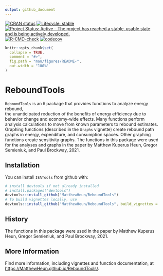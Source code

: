 ```yaml
---
output: github_document
---
```


<!-- README.md is generated from README.Rmd. Please edit README.Rmd -->
<!-- badges: start -->
[![CRAN status](https://www.r-pkg.org/badges/version/ReboundTools)](https://cran.r-project.org/package=ReboundTools)
[![Lifecycle: stable](https://img.shields.io/badge/lifecycle-stable-brightgreen.svg)](https://lifecycle.r-lib.org/articles/stages.html#stable)
[![Project Status: Active – The project has reached a stable, usable state and is being actively developed.](https://www.repostatus.org/badges/latest/active.svg)](https://www.repostatus.org/#active)
[![R-CMD-check](https://github.com/MatthewHeun/ReboundTools/workflows/R-CMD-check/badge.svg)](https://github.com/MatthewHeun/ReboundTools/actions)
[![codecov](https://codecov.io/gh/MatthewHeun/ReboundTools/branch/main/graph/badge.svg?token=20kytlPnGF)](https://codecov.io/gh/MatthewHeun/ReboundTools)
<!-- badges: end -->


```r
knitr::opts_chunk$set(
  collapse = TRUE,
  comment = "#>",
  fig.path = "man/figures/README-",
  out.width = "100%"
)
```

# ReboundTools

`ReboundTools` is an `R` package that provides functions to analyze 
energy rebound,  
the unanticipated reduction 
of the benefits of energy efficiency 
due to behavior change and economy-wide effects.
Many functions perform analysis calculations to move from 
known parameters to rebound estimates.
Graphing functions (described in the `Graphs` vignette)
create rebound path graphs in 
energy, expenditure, and consumption spaces.
Other graphing functions create sensitivity graphs. 
The functions in this package were used for the 
analyses and graphs in the paper 
\emph{A comprehensive, partial-equilibrium energy rebound analysis framework}
by Matthew Kuperus Heun, Gregor Semieniuk, and Paul Brockway, 2021.

## Installation

<!-- You can install `ReboundTools` from CRAN with: -->

<!-- ```{r CRAN-installation, eval = FALSE} -->
<!-- install.packages("ReboundTools") -->
<!-- ``` -->

<!-- You can install a recent development version of `ReboundTools` from github with: -->
You can install `IEATools` from github with:

```r
# install devtools if not already installed
# install.packages("devtools")
devtools::install_github("MatthewHeun/ReboundTools")
# To build vignettes locally, use
devtools::install_github("MatthewHeun/ReboundTools", build_vignettes = TRUE)
```


## History

The functions in this package were used in the paper
\emph{A comprehensive, partial-equilibrium energy rebound analysis framework}
by Matthew Kuperus Heun, Gregor Semieniuk, and Paul Brockway, 2021.


## More Information

Find more information, including vignettes and function documentation, at 
<https://MatthewHeun.github.io/ReboundTools/>.

